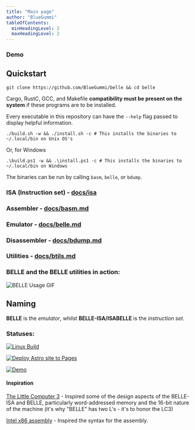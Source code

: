 ```yaml
---
title: "Main page"
author: "BlueGummi"
tableOfContents:
  minHeadingLevel: 2
  maxHeadingLevel: 2
---
```



### Demo

<RunBelle />

## Quickstart

```
git clone https://github.com/BlueGummi/belle && cd belle
```

Cargo, RustC, GCC, and Makefile **compatibility must be present on the system** if these programs are to be installed.

Every executable in this repository can have the `--help` flag passed to display helpful information.

```
./build.sh -w && ./install.sh -c # This installs the binaries to ~/.local/bin on Unix OS's
```

Or, for Windows

```pwsh
.\build.ps1 -w && .\install.ps1 -c # This installs the binaries to ~/.local/bin on Windows
```

The binaries can be run by calling `basm`, `belle`, or `bdump`.

### ISA (Instruction set) - [docs/isa](instructions)

### Assembler - [docs/basm.md](basm)

### Emulator - [docs/belle.md](belle)

### Disassembler - [docs/bdump.md](bdump)

### Utilities - [docs/btils.md](btils)

### BELLE and the BELLE utilities in action:

![BELLE Usage GIF](belle-usage.gif)

## Naming

**BELLE** is the _emulator_, whilst **BELLE-ISA/ISABELLE** is the _instruction set_.

### Statuses:

[![Linux Build](https://github.com/BlueGummi/belle/actions/workflows/ci.yml/badge.svg)](https://github.com/BlueGummi/belle/actions/workflows/ci.yml)

[![Deploy Astro site to Pages](https://github.com/BlueGummi/belle/actions/workflows/publish.yml/badge.svg)](https://github.com/BlueGummi/belle/actions/workflows/publish.yml)

[![Demo](https://github.com/BlueGummi/belle/actions/workflows/cd.yml/badge.svg)](https://github.com/BlueGummi/belle/actions/workflows/cd.yml)

#### Inspiration

[The Little Computer 3](https://en.wikipedia.org/wiki/Little_Computer_3) - Inspired some of the design aspects of the BELLE-ISA and BELLE, particularly word-addressed memory and the 16-bit nature of the machine (it's why "BELLE" has two L's - it's to honor the LC3)

[Intel x86 assembly](https://en.wikipedia.org/wiki/X86_assembly_language) - Inspired the syntax for the assembly.
